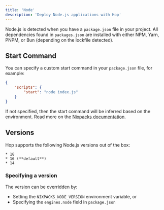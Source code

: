 ```yaml
---
title: 'Node'
description: 'Deploy Node.js applications with Hop'
---
```


<Snippet file="nixpacks-notice.mdx" />

Node.js is detected when you have a `package.json` file in your project. All dependencies found in `packages.json` are installed with either NPM, Yarn, PNPM, or Bun (depending on the lockfile detected).

## Start Command

You can specify a custom start command in your `package.json` file, for example:

```json package.json
{
	"scripts": {
		"start": "node index.js"
	}
}
```

If not specified, then the start command will be inferred based on the environment. Read more on the [Nixpacks documentation](https://nixpacks.com/docs/providers/node).

## Versions

Hop supports the following Node.js versions out of the box:

    * 18
    * 16 (**default**)
    * 14

### Specifying a version

The version can be overridden by:

- Setting the `NIXPACKS_NODE_VERSION` environment variable, or
- Specifying the `engines.node` field in `package.json`
